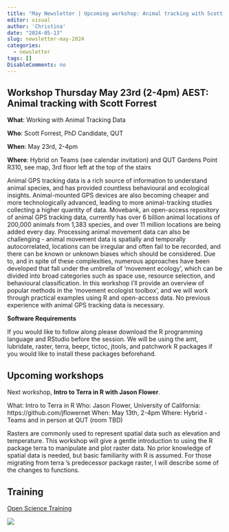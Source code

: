 ```yaml
---
title: "May Newsletter | Upcoming workshop: Animal tracking with Scott Forrest"
editor: visual
author: 'Christina'
date: "2024-05-13"
slug: newsletter-may-2024
categories:
  - newsletter
tags: []
DisableComments: no
---
```


## Workshop Thursday May 23rd (2-4pm) AEST: Animal tracking with Scott Forrest

**What**: Working with Animal Tracking Data

**Who**: Scott Forrest, PhD Candidate, QUT

**When**: May 23rd, 2-4pm

**Where**: Hybrid on Teams (see calendar invitation) and QUT Gardens Point R310, see map, 3rd floor left at the top of the stairs
 
Animal GPS tracking data is a rich source of information to understand animal species, and has provided countless behavioural and ecological insights. Animal-mounted GPS devices are also becoming cheaper and more technologically advanced, leading to more animal-tracking studies collecting a higher quantity of data. Movebank, an open-access repository of animal GPS tracking data, currently has over 6 billion animal locations of 200,000 animals from 1,383 species, and over 11 million locations are being added every day. Processing animal movement data can also be challenging - animal movement data is spatially and temporally autocorrelated, locations can be irregular and often fail to be recorded, and there can be known or unknown biases which should be considered. Due to, and in spite of these complexities, numerous approaches have been developed that fall under the umbrella of 'movement ecology', which can be divided into broad categories such as space use, resource selection, and behavioural classification. In this workshop I'll provide an overview of popular methods in the 'movement ecologist toolbox', and we will work through practical examples using R and open-access data. No previous experience with animal GPS tracking data is necessary.

**Software Requirements**

If you would like to follow along please download the R programming language and RStudio before the session. We will be using the amt, lubridate, raster, terra, beepr, tictoc, jtools, and patchwork R packages if you would like to install these packages beforehand.

## Upcoming workshops

Next workshop, **Intro to Terra in R with Jason Flower**.

What: Intro to Terra in R
Who: Jason Flower, University of California: https://github.com/jflowernet
When: May 13th, 2-4pm
Where: Hybrid - Teams and in person at QUT (room TBD)

Rasters are commonly used to represent spatial data such as elevation and temperature. This workshop will give a gentle introduction to using the R package terra to manipulate and plot raster data. No prior knowledge of spatial data is needed, but basic familiarity with R is assumed. For those migrating from terra 's predecessor package raster, I will describe some of the changes to functions.

## Training

[Open Science Training](https://nasa.github.io/Transform-to-Open-Science/take-os101/)

![](image.png)
